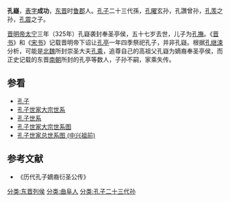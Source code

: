'''孔嶷'''，[[表字|表字]]'''成功'''，[[东晋|东晋]]时[[鲁郡|鲁郡]]人。[[孔子|孔子]]二十三代孫，[[孔曜|孔曜]]玄孙，孔讚曾孙，[[孔羡|孔羡]]之孙，[[孔震|孔震]]之子。
         
[[晋明帝|晋明帝]][[太宁_(东晋)|太宁]]三年（325年）孔嶷袭封奉圣亭侯，五十七岁去世，儿子为[[孔撫|孔撫]]。《[[晋书|晋书]]》和《[[宋书|宋书]]》记载晋明帝下诏让[[孔亭|孔亭]]一年四季祭祀孔子，并非孔嶷。根据[[孔继涑|孔继涑]]分析，可能是[[北魏|北魏]]所封崇圣大夫[[孔乘|孔乘]]，追尊自己的高祖父孔嶷为嫡裔奉圣亭侯，而正史记载的东晋[[南朝|南朝]]所封的孔亭等数人，子孙不嗣，家乘失传。

{{start box}}
{{s-before|[[孔震|孔震]]}}
{{s-title|[[东晋|东晋]][[奉圣亭侯|奉圣亭侯]]|325年—？}}
{{s-after|[[孔撫|孔撫]]}}
{{end box}}
==参看==
*[[孔子|孔子]]
*[[孔子世家大宗世系|孔子世家大宗世系]]
*[[孔子世系|孔子世系]]
*[[孔子世家大宗世系图|孔子世家大宗世系图]]
*[[孔子世家总世系图_(中兴祖前)|孔子世家总世系图 (中兴祖前)]]
==参考文献==
*《历代孔子嫡裔衍圣公传》
{{reflist}}
{{衍圣公}}
[[分类:东晋列侯|分类:东晋列侯]]
[[分类:曲阜人|分类:曲阜人]]
[[分类:孔子二十三代孙|分类:孔子二十三代孙]]